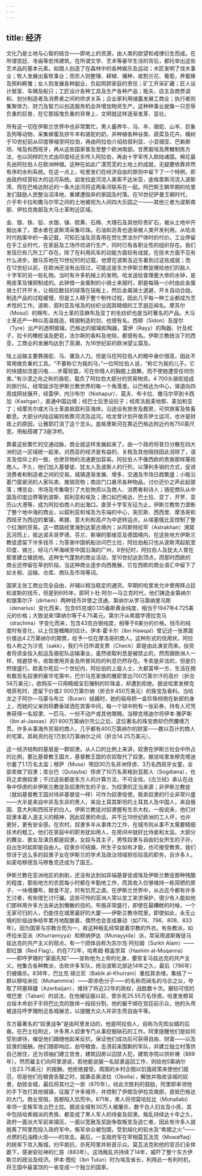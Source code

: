 ```yaml
---
---
---
```

title: 经济
---




文化乃是土地与心智的结合——即地上的资源，由人类的欲望和戒律衍生而成。在所谓宫廷、寺庙等宏伟建筑，在所谓文学、艺术等豪华生活的背后，都托举出这些艺术品的基本元素。如猎人创造了在森林中的各种娱乐及运动；木匠发明了伐木事业；牧人发展出畜牧事业；而农人则整理、耕植、播种，收割兰花、葡萄，养蜜蜂及照料孵雏；女人则发展各种副业，负起照顾家庭的责任；矿工开采矿藏；匠人设计居室、车辆及船只；工匠设计各种工具及生产各种产品；贩夫、店主及商贾调和、划分制造者及消费者之间的供求关系；企业家利用储蓄发展工商业；执行者则集聚体力、财力及智力以创造服务机会并增加物资生产。这种种事业就像一只忍辱负重的巨兽，在它那摇曳负重的背脊上，文明就这样逐渐发芽、茁壮。

所有这一切在伊斯兰世界中也非常繁忙。男人蓄养牛、马、羊、骆驼、山羊、巨象及狗等动物，采集蜂蜜及挤牛羊和骆驼的奶，并种植各种谷类、蔬菜及花卉。橘树于10世纪前从印度移植至阿拉伯，再由阿拉伯介绍给叙利亚、小亚细亚、巴勒斯坦、埃及和西班牙，再从这些国家普及至整个欧洲南部。甘蔗栽培及蔗糖制炼方法，也以同样的方式由印度经近东传入阿拉伯，再由十字军传入欧陆诸国。棉花最先由阿拉伯人在欧洲种植。这种在如此广漠荒芜的土地上的成就，无疑要依靠井然有序的水利系统。在这一点上，哈里发们在经济自由的原则中留下了一个特例，即由政府经营较大的运河系统。幼发拉底河流入美索不达米亚，底格里斯河流入波斯湾，而在巴格达附近的一条大运河将这两条河联系在一起。阿巴斯王朝早期的哈里发们鼓励人民整治沼泽地，重建遭毁弃的家园及村落。在10世纪萨曼王朝时代，介乎布卡拉和撒马尔罕之间的土地被视为人间四大乐园之一——其他三者为波斯南部、伊拉克南部及大马士革附近区域。

金、银、铁、铅、水银、锑、硫黄、石棉、大理石及其他珍贵矿石，被从土地中开掘出来了。潜水者在波斯湾采集珍珠。石油和沥青也逐渐被人类开发利用。从哈龙时代档案中的一条记载，可知石油及沥青用在焚化贾法尔尸体时的代价。工业停留在手工业时代，在家庭及工场作坊进行生产，同时已有各职业性的组织存在。我们发现已有几所工厂存在。除了在利用风车的动能方面较有成就，在技术方面不见有什么进步。据马苏地在10世纪时的记载，他曾在波斯及近东看到过这些成就；而在12世纪以前，在欧洲还没有出现过，可能这是东方伊斯兰教徒赠给他们的敌人十字军的另一些礼物。当时有许多机械上的发明。哈龙送给查理曼大帝的水钟，是用皮革及镶铜制成的。此钟借一金属制的小骑士来报时，即是每隔一小时由此金属骑士打开开关，让相应数目的球落在钹板上，然后金属骑士退避，开关自动合拢。制造产品的过程缓慢，但是工人精于整个制作过程，因此几乎每一种工业都成为艺术性的工作。波斯、叙利亚及埃及的纺织业因其精细的工艺遐迩闻名。摩苏尔（Mosul）的棉布，大马士革的亚麻布及亚丁的毛纺织也是当时著名的产品。大马士革还产一种以高温煅造，精钢制造的剑，也很有名。西顿（Sidon）及提尔（Tyre）出产的透明玻璃，巴格达的玻璃和陶器，雷伊（Rayy）的陶器、针及梳子，拉卡的橄榄油及肥皂，法尔斯的香料及地毯，都很有名。伊斯兰教统治下的西亚，工商业的发展均达到了高潮，为16世纪前的欧洲望尘莫及。

陆上运输主要靠骆驼、马、骡及人力。但是马在阿拉伯人的眼中身价很高，因此不常用做负重的工具。“不要称它为我的马，”一位阿拉伯人说，“称它为我的儿子。它的快捷如流星闪电……步履轻盈，可在你情人的胸膛上跳舞，而不使她遭受任何伤害。”有沙漠之舟之称的骆驼，载负了阿拉伯大部分的贸易物资。4 700头骆驼组成的旅行队，经常跋涉在伊斯兰教世界的每一个角落里。以巴格达为中心，驿道向四周成网状展开，经雷伊、内沙布尔（Nishapur）、莫夫、布卡拉、撒马尔罕到卡西加（Kashgar），直通中国边境；经巴士拉至设拉子；经库法抵麦地那、麦加和亚丁；经摩苏尔或大马士革直抵叙利亚海岸。沿途设有旅舍及厩房，可供旅客及牲畜歇息。大部分内陆运输则依靠河流及运河。哈龙曾计划开凿苏伊士运河，也许是财政上的原因，让雅耶打消了这个念头。底格里斯河在靠近巴格达附近约有750英尺宽，用船搭建了3座浮桥。

靠着这些繁忙的交通动脉，商业就这样发展起来了。由一个政府将昔日分散在四大洲的这一区域统一起来，对西亚的经济是有益的，关税及其他阻挠因此消除了，语言及信仰上的一致，也使货物的流通更加容易。阿拉伯人不像西欧的贵族那样蔑视商人。不久，他们加入基督徒、犹太人及波斯人的行列，以薄利多销的方式，促进消费者和制造者之间的交易。城镇逐渐发展、增多，交通及市场日趋繁盛；小贩沿着门窗紧闭的人家叫卖、推销货物；商店门口悬吊各种物品，讨价还价之声此起彼落；博览会、市场及市集吸引了大批物资以及商人、消费者和诗人；骆驼商队从中国及印度边界等到波斯、叙利亚和埃及；港口如巴格达、巴士拉、亚丁、开罗、亚历山大港等，成为阿拉伯商人的出海口。直至十字军东征为止，伊斯兰教势力垄断了整个地中海的商业，以叙利亚和埃及为东端的中心，突尼斯、西西里、摩洛哥和西班牙为西边的重镇，希腊、意大利和高卢为中途转运点，从埃塞俄比亚控制了整个红海的贸易。这一商路经里海到达蒙古境内；从阿斯特拉罕（Astrakhan）溯窝瓦河而上，抵达诺夫哥罗德、芬兰、斯堪的那维亚及德国境内，在这些地方伊斯兰教徒遗留下许多钱币；为答谢中国帆船访问巴士拉，阿拉伯船只也从波斯湾起航至印度、锡兰，经马六甲海峡至中国沿海的广州，8世纪时，阿拉伯人及犹太人曾在那里建立殖民地。这种生气蓬勃的商业活动，至10世纪达到顶点，而那时西欧的商业还停留在草创阶段。当这种商业逐步向西推展，它在西欧的商业语汇中留下了如关税、运输、仓库、商队及市场等词。

国家主张工商业完全自由，并辅以相当稳定的通货。早期的哈里发允许使用拜占廷和波斯的钱币，但是到695年，即阿卜杜·阿尔—马立克时代，他们铸造金第纳尔和银第尔汗（dirhem）两种钱币并使之流通。第纳尔从罗马第纳里乌斯（denarius）变化而来，包含65克或0.135盎斯黄金纯度，相当于1947年4.725美元的价格；大致说来1第纳尔等于4.75美元。第尔汗从希腊字德拉克马（drachma）字变化而来，包含43克白银纯度，相等于8美分的价格。钱币的纯度时有变化，以上仅是概略的估计。伊本·霍卡尔（Ibn Hawqal）曾记述一张票面价值达4.2万第纳尔的期票，给予一位在摩洛哥的商人。这种形式的信用状，阿拉伯人称之为沙克（sakk），我们今日所谓支票（Check）即是由此演变而来。投资者将资金投入航运及骆驼队运输事业，虽然收取利息是被禁止的，然而跟欧洲人一样，规避禁令，收取使用资金及所冒风险的利息仍然存在。专卖是非法的，但是仍然很盛行。欧麦尔死后一个世纪内，阿拉伯的上层人士，大都富甲一方，生活在拥有数百名奴隶的豪华宅第中。巴尔马克家族的雅耶曾出700万第尔汗的高价（折合56万美元），欲购买一只用精细宝石镶制的珍珠盒，却遭到拒绝。据说哈里发穆克塔菲死时，遗留下价值2 000万第尔纳（折合9 450万美元）的珠宝及香料。当哈龙之子阿尔—马蒙与布兰（Buran）结婚时，她的祖母把一盒珍珠倾倒在新郎的身上，而她的父亲则将麝香球洒在宾客中间，每一个球中附有一张彩券，持有人可凭券获得一名奴隶、一匹马、一份不动产或其他赠赐。当穆克塔迪尔将伊本·雅萨斯（Ibn al-Jassas）的1 600万第纳尔充公之后，这位著名的珠宝商却仍然腰缠万贯。许多从事海外贸易的商人，几乎都有400万第纳尔的财富——数以百计的商人的宅第，其耗资约在1万到3万第纳尔之间（折合14.25万美元）。

这一经济结构的基层是一群奴隶。从人口的比例上来讲，奴隶在伊斯兰社会中所占的比例，要比基督教王国大，基督教王国的农奴取代了奴隶。据说哈里发穆克塔迪尔蓄了1.1万名太监；穆萨（Musa）带回30万名非洲俘虏、3万名西班牙女童，全部卖做了奴隶；库台巴（Qutayba）俘虏了10万名索格狄亚那人（Sogdiana），也将之卖做奴隶；不过这些都是东方人的计算方法，不可全信。《古兰经》承认在战争中俘虏的非伊斯兰教徒及奴隶所生的子女，为奴隶的正当来源；非伊斯兰教徒（就如基督教王国对待非基督徒一样）可作为奴隶役使。贩卖奴隶的行业非常兴盛——大半是来自中非及东非的黑人，来自土耳其斯坦的土耳其人及中国人，来自俄国、意大利和西班牙的白人。伊斯兰教徒对奴隶握有生杀大权。一般说来，他们对奴隶本着人道主义的精神，因此奴隶的命运，并不比19世纪欧洲的工人坏，也许更好，更有安全感。在农村，奴隶多半从事体力工作，在城市则从事不太需要精细技术的粗工。他们在家庭中的职务犹如用人，在房间中就好比侍妾和太监。大部分的舞女、歌女及演员都是奴隶。女奴与其主子，男性奴隶与自由妇女所生的子孙，自出生时起即是自由人。奴隶亦可结婚，所生子女如有才能，也可接受教育。我们惊讶于这么多的奴隶子女在伊斯兰的学术及政治领域担任较高的职务，且许多人，如麦哈穆德及马穆鲁克还成为了国王。

伊斯兰教在亚洲地区的剥削，还没有达到如异端基督徒或埃及伊斯兰教徒那种残酷的程度，那些地方的农民每小时都在辛勤地工作，而其收入仅够维持一栋简陋的房子、一块缠腰布，粮食不足，时有饥荒之虞。在伊斯兰世界中，从古迄今都有许多乞讨者，有些借乞讨行骗。这些可怜的亚洲人常以怠工来求保护，很少有人能如他们那样用许多方法来达到懒散的目的。布施非常盛行，即使在最糟糕的时候，一个无家可归的人，仍能住在城里最好的大厦——伊斯兰教寺院里。即使如此，永无止境的阶级战争经年累月地酝酿着，偶然也会变成暴动（如778、796、808、833年）。因为国家与宗教合而为一，故这种叛乱经常披着宗教的外衣。有些教派，如呼拉米亚派（Khurramiyya）和穆纳伊达（Munayyida）派，常采用波斯叛徒马兹达克的共产主义的观点。有一个团体自称为苏尔克·阿拉姆（Surkh Alam）——即红旗（Red Flag）。约在772年，哈希姆·穆盖奈耳（Hashim al-Muqanna）——即呼罗珊的“蒙面先知”——宣称他为上帝的化身，要恢复马兹达克的共产主义。他集合各种教派，击败许多军队，统治波斯北部达14年之久，最后（786年）仍被擒杀。838年，巴比克·胡兰尼（Babik al-Khurrani）重拾其余绪，集结了一群以穆哈米拉（Muhammira）——即赤色分子——的名称而闻名的乌合之众，夺取了阿塞拜疆（Azerbaijan），维持了将近22年的政权，战胜数十次。据较可信的塔巴里（Tabari）的说法，在他被征服以前，曾杀死25.55万名俘虏。哈里发穆耳台绥木命刽子手将巴比克的肢体一段段分割，他的躯干绑在宫廷前示众，他的头颅被送往呼罗珊附近各城展览，以提醒大众人并非生而自由平等。

东方最著名的“奴隶战争”是由阿里发动的，他是阿拉伯人，自称为先知女婿的后裔。在巴士拉附近，许多黑人奴隶专门从事挖掘硝石的工作。阿里提醒他们是如何受到虐待，催促他们跟随他起来反抗，保证他们成功后可获得自由、财富——以及奴隶的报酬。他们随即响应，劫夺粮食，击溃前来围剿的军队，并建立独立村落供自己居住，还为领袖们建立宫舍，建筑囚房以囚禁人犯，建筑寺院以供祈祷（869年）。然而雇主们向阿里游说，若他能说服一名奴隶返回工作，则给他5第纳尔（合23.75美元）的报酬。他拒绝接受。周围的乡村企图以饥饿政策来使他们就范，但是他们在粮食告罄之时，就袭击奥波拉（Obolla），解放并吸收该城的奴隶，劫掠全城，最后将其付之一炬（870年）。经此次胜利的鼓励，阿里即率领他的手下攻打其他城镇，征服了许多城市，并控制了伊朗及伊拉克南部，直抵巴格达的大门。商业受阻，首都陷入饥荒中。871年，黑人将领莫哈拉比（Mohallabi）率领一支叛军攻占巴士拉。据说全城有30万人被屠杀，数千白人妇女及小孩，其中包括哈希姆派的贵族，都变成了黑人军人的侍妾及奴隶。叛乱持续达十年之久，政府一面派大军前来镇压，一面以宽赦及奖励争取叛变及逃亡者，因此有许多人就脱离了阿里而投入政府军中。叛军余众被包围，受到熔化的铅水及“希腊之火”——点燃的石油精火炬——的攻击。最后，一支政府军在宰相莫瓦法克（Mowaffaq）的统率下攻入叛城，扫平抵抗，杀死阿里并斩首示众。莫瓦法克和他的官员们全体跪下，感谢安拉神的仁慈（883年）。这场叛乱共持续了14年，威吓了整个东方伊斯兰的政治及经济。伊本·图伦（Ibn Tulun）时为埃及省长，利用此一有利时机，将王国中最富饶的一省变成一个独立的国家。
